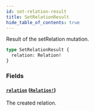 ```yaml
---
id: set-relation-result
title: SetRelationResult
hide_table_of_contents: true
---
```



Result of the setRelation mutation.

```graphql
type SetRelationResult {
  relation: Relation!
}
```


### Fields

#### [`relation`](#) ([`Relation!`](/schema/objects/relation))

The created relation.





